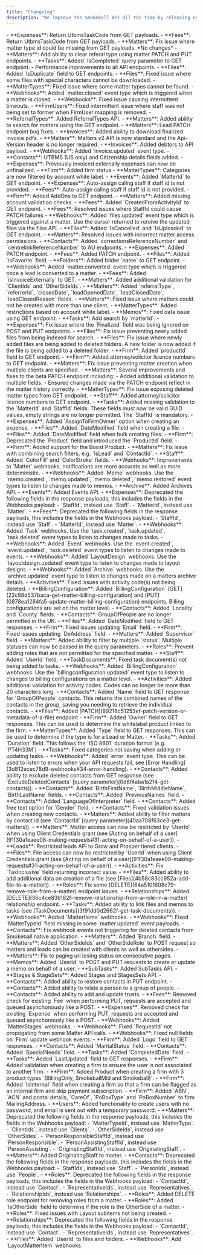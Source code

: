 ```yaml
---
title: "Changelog"
description: "We improve the Smokeball API all the time by releasing new features, fixing bugs and updating the documentation. This changelog accounts for all of the changes as they are released, in chronological order."
---
```


<Update label="April 2025">
- **Expenses**: Return UtbmsTaskCode from GET payloads.
- **Fees**: Return UtbmsTaskCode from GET payloads.
- **Matters**:  Fix issue where matter type id could be missing from GET payloads.
</Update>

<Update label="March 2025">
  *No changes*
</Update>

<Update label="February 2025">
- **Matters**: Add ability to clear referal type using matter PATCH and PUT endpoints.
- **Tasks**: Added `IsCompleted` query parameter to GET endpoint.
</Update>

<Update label="December 2024">
- Performance improvements to all API endpoints.
- **Files**: Added `IsDuplicate` field to GET endpoints.
</Update>

<Update label="October 2024">
- **Files**: Fixed issue where some files with special characters cannot be downloaded.
- **MatterTypes**: Fixed issue where some matter types cannot be found.
- **Webhooks**: Added `matter.closed` event type which is triggered when a matter is closed.
- **Webhooks**: Fixed issue causing intermittent timeouts.
</Update>

<Update label="September 2024">
- **FirmUsers**: Fixed intermittent issue where staff was not being set to former when FirmUser mapping is removed.
- **ReferralTypes**: Added ReferralTypes API.
</Update>

<Update label="August 2024">
- **Matters**: Added ability to search for matters using the GET endpoint.
- **Matters**: Lead PATCH endpoint bug fixes.
- **Invoices**: Added ability to download finalized invoice pdfs.
</Update>

<Update label="June 2024">
- **Matters**: Matters v2 API is now standard and the Api-Version header is no longer required.
- **Invoices**: Added debtors to API payload.
- **Webhooks**: Added `invoice.updated` event type.
</Update>

<Update label="May 2024">
- **Contacts**: UTBMS (US only) and Citizenship details fields added.
- **Expenses**: Previously invoiced externally expenses can now be unfinalized.
- **Firm**: Added firm status
- **MatterTypes**: Categories are now filtered by account white label.
</Update>

<Update label="April 2024">
- **Events**: Added `MatterId` to GET endpoint.
- **Expenses**: Auto-assign callng staff if staff id is not provided.
- **Fees**: Auto-assign callng staff if staff id is not provided.
- **Firm**: Added AddOns to GET endpoint.
- **Matters**: Added missing account validation checks.
</Update>

<Update label="February 2024">
- **Fees**: Added `CreatedFromActivityId` to GET endpoint.
- **Fees**: Resolved issues where StaffId could cause PATCH failures
- **Webhooks**: Added `files.updated` event type which is triggered against a matter. Use the cursor returned to rereive the updated files via the files API.
</Update>

<Update label="January 2024">
- **Files**: Added `IsCancelled` and `IsUploaded` to GET endpoint.
- **Matters**: Resolved issues with incorrect matter access permissions.
</Update>

<Update label="November 2023">
- **Contacts**: Added `correctionsReferenceNumber` and `centrelinkReferenceNumber` to AU endpoints.
- **Expenses**: Added PATCH endpoint.
- **Fees**: Added PATCH endpoint.
- **Files**: Added `isFavorite` field.
- **Folders**: Added folder `name` to GET endpoint.
- **Webhooks**: Added `matter.converted` event type which is triggered once a lead is converted to a matter.
</Update>

<Update label="October 2023">
- **Fees**: Added `isInvoiceExternally` to GET.
- **Matters**: Added additional validation for `ClientIds` and `OtherSideIds`.
- **Matters**: Added `referralType`, `referrerId`, `closedDate`, `leadOpenedDate`, `leadClosedDate`, `leadClosedReason` fields.
- **Matters**: Fixed issue where matters could not be created with more than one client.
- **MatterTypes**: Added restrictions based on account white label.
- **Memos**: Fixed data issue using GET endpoint.
- **Tasks**: Add search by `matterId`.
</Update>

<Update label="August 2023">
- **Expenses**: Fix issue where the `Finalized` field was being ignored on POST and PUT endpoints.
- **Files**: Fix issue preventing newly added files from being indexed for search.
- **Files**: Fix issue where newly added files are being added to deleted folders. A new folder is now added if the file is being added to a deleted folder.
- **Firm**: Added `productId` field to GET endpoint.
- **Firm**: Added attorney/solicitor licence numbers to GET endpoint.
- **Matters**: Fix issue preventing matter creation when multiple clients are specified.
- **Matters**: Several improvements and fixes to the beta PATCH endpoint including:
  - Added additional validation to multiple fields.
  - Ensured changes made via the PATCH endpoint reflect in the matter history correctly.
- **MatterTypes**: Fix issue exposing deleted matter types from GET endpoint.
- **Staff**: Added attorney/solicitor licence numbers to GET endpoint.
- **Tasks**: Added missing validation to the `MatterId` and `StaffId` fields. These fields must now be valid GUID values, empty strings are no longer permitted. The `StaffId` is mandatory.
</Update>

<Update label="July 2023">
- **Expenses**: Added `AssignToFirmOwner` option when creating an expense.
- **Files**: Added `DateModified` field when creating a file.
- **Files**: Added `DateModified` field when bulk creating files.
- **Firm**: Deprecated the `Product` field and introduced the `ProductId` field.
- **Firm**: Added support for the Boost Product.
- **Matters**: Fix issue with combining search filters, e.g. `IsLead` and `ContactId`.
</Update>

<Update label="May 2023">
- **Staff**: Added `ColorFill` and `ColorStroke` fields.
- **Webhooks**: Improvements to `Matter` webhooks, notifications are more accurate as well as more deterministic.
- **Webhooks**: Added `Memo` webhooks. Use the `memo.created`, `memo.updated`, `memo.deleted`, `memo.restored` event types to listen to changes made to memos.
</Update>

<Update label="March 2023">
- **Archive**: Added Archives API.
- **Events**: Added Events API.
- **Expenses**: Deprecated the following fields in the response payloads, this includes the fields in the Webhooks payload:
  - `StaffId`, instead use `Staff`.
  - `MatterId`, instead use `Matter`.
- **Fees**: Deprecated the following fields in the response payloads, this includes the fields in the Webhooks payload:
  - `StaffId`, instead use `Staff`.
  - `MatterId`, instead use `Matter`.
- **Webhooks**: Added `Task` webhooks. Use the `task.created`, `task.updated`, `task.deleted` event types to listen to changes made to tasks.
- **Webhooks**: Added `Event` webhooks. Use the `event.created`, `event.updated`, `task.deleted` event types to listen to changes made to events.
- **Webhooks**: Added `LayoutDesign` webhooks. Use the `layoutdesign.updated` event type to listen to changes made to layout designs.
- **Webhooks**: Added `Archive` webhooks. Use the `archive.updated` event type to listen to changes made on a matters archive details.
</Update>

<Update label="January 2023">
- **Activities**: Fixed issues with activity code(s) not being deleted.
- **BillingConfiguration**: Added `BillingConfiguration` [GET](22c98d537baca-get-matter-billing-configuration) and [PUT](0878ea1284fa5-update-matter-billing-configuration) endpoints. Billing configurations are set on the matter level.
- **Contacts**: Added `Locality` and `County` fields.
- **Contacts**: GroupOfPeople are no longer permitted in the UK.
- **Files**: Added `DateModified` field to GET responses.
- **Firm**: Fixed issues updating `Email` field.
- **Firm**: Fixed issues updating `DxAddress` field.
- **Matters**: Added `Supervisor` field.
- **Matters**: Added ability to filter by multiple `status`. Multiple statuses can now be passed in the query parameters.
- **Roles**: Prevent adding roles that are not permitted for the specified matter.
- **Staff**: Added `UserId` field.
- **TaskDocuments**: Fixed task document(s) not being added to tasks.
- **Webhooks**: Added `BillingConfiguration` webhooks. Use the `billingconfiguration.updated` event type to listen to changes to billing configurations on a matter level.
</Update>

<Update label="November 2022">
- **Activities**: Added additional validation for activity codes. Codes can no longer be more than 20 characters long.
- **Contacts**: Added `Name` field to GET response for `GroupOfPeople` contacts. This returns the combined names of the contacts in the group, saving you needing to retrieve the individual contacts.
- **Files**: Added [PATCH](89218c51253ef-patch-version-or-metadata-of-a-file) endpoint
- **Firm**: Added `Owner` field to GET responses. This can be used to determine the whitelabel product linked to the firm.
- **MatterTypes**: Added `Type` field to GET responses. This can be used to determine if the type is for a Lead or Matter.
- **Tasks**: Added `Duration` field. This follows the `ISO 8601` duration format (e.g. `PT4H33M`)
- **Tasks**: Fixed categories not saving when adding or updating tasks.
- **Webhooks**: Added `error` event type. This can be used to listen to errors when your API requests fail, see [Error Handling](3d812ecec78d9-webhooks#34-error-handling).
</Update>

<Update label="September 2022">
- **Contacts**: Added ability to exclude deleted contacts from GET response (see `ExcludeDeletedContacts` [query parameter](0d6f4aba1a214-get-contacts)).
- **Contacts**: Added `BirthFirstName`, `BirthMiddleName`, `BirthLastName` fields.
- **Contacts**: Added `PreviousNames` field.
- **Contacts**: Added `LanguageOfInterpreter` field.
- **Contacts**: Added free text option for `Gender` field.
- **Contacts**: Fixed validation issues when creating new contacts.
- **Matters**: Added ability to filter matters by contact id (see `ContactId` [query parameter](40aa708f63ce3-get-matters)).
- **Matters**: Matter access can now be restricted by `UserId` when using Client Credentials grant (see [Acting on behalf of a user](91f30a1eaee08-making-requests#31-acting-on-behalf-of-a-user)).
- **Leads**: Restricted leads API to Grow and Prosper tiered clients.
- **Files**: File access can now be restricted by `UserId` when using Client Credentials grant (see [Acting on behalf of a user](91f30a1eaee08-making-requests#31-acting-on-behalf-of-a-user)).
</Update>

<Update label="July 2022">
- **Activities**: Fix `TaxInclusive` field returning incorrect value.
- **Files**: Added ability to add additional data on creation of a file (see [Files](4b58c83cc952a-add-file-to-a-matter)).
- **Roles**: Fix some [DELETE](64a5101608c79-remove-role-from-a-matter) endpoint issues.
- **Relationships**: Added [DELETE](36c4ce83b182f-remove-relationship-from-a-role-in-a-matter) relationship endpoint.
- **Tasks**: Added ability to link files and memos to tasks (see [TaskDocuments](3f91dd0d2662f-get-task-documents)).
- **Webhooks**: Added `MatterItems` webhooks.
- **Webhooks**: Fixed `MatterTypeId` field missing in some `matter.updated` event payloads.
</Update>

<Update label="June 2022">
- **Contacts**: Fix webhook events not triggering for deleted contacts from Smokeball native application.
- **Matters**: Added `Branch` field.
- **Matters**: Added `OtherSideIds` and `OtherSideRole` to POST request so matters and leads can be created with clients as well as othersides.
- **Matters**: Fix to paging url losing status on consecutive pages.
- **Memos**: Added `UserId` to POST and PUT requests to create or update a memo on behalf of a user.
- **SubTasks**: Added SubTasks API.
</Update>

<Update label="May 2022">
- **Stages & StageSets**: Added Stages and StagesSets API.
- **Contacts**: Added ability to restore contacts in PUT endpoint.
- **Contacts**: Added ability to relate a person to a group of people.
- **Contacts**: Added ability to add and update trusts.
- **Fees**: Removed check for existing `Fee` when performing PUT, requests are accepted and queued asynchonously like a POST.
- **Expenses**: Removed check for existing `Expense` when performing PUT, requests are accepted and queued asynchonously like a POST.
- **Webhooks**: Added `MatterStages` webhooks.
- **Webhooks**: Fixed `RequestId` not propogating from some Matter API calls.
- **Webhooks**: Fixed null fields on `Firm` update webhook events.
</Update>

<Update label="March 2022">
- **Firm**: Added `Logo` field to GET responses.
- **Contacts**: Added `MaritalStatus` field.
- **Contacts**: Added `SpecialNeeds` field.
- **Tasks**: Added `CompletedDate` field.
- **Tasks**: Added `LastUpdated` field to GET responses.
</Update>

<Update label="February 2022">
- **Firm**: Added validation when creating a firm to ensure the user is not associated to another firm.
- **FIrm**: Added Product when creating a firm with 3 product types `(BillingOnly, SmokeballMid and Smokeball)`.
- **Firm**: Added `IsInternal` field when creating a firm so that a firm can be flagged as an internal firm and skip payment subscription.
- **Firm**: Added `ABN`, `ACN` and postal details, `CareOf`, `PoBoxType` and `PoBoxNumber` to firm MailingAddress.
- **Users**: Added functionality to create users with no password, and email is sent out with a temporary password.
- **Matters**: Deprecated the following fields in the response payloads, this includes the fields in the Webhooks payload:
  - `MatterTypeId`, instead use `MatterType`.
  - `ClientIds`, instead use `Clients`.
  - `OtherSideIds`, instead use `OtherSides`.
  - `PersonResponsibleStaffId`, instead use `PersonResponsible`.
  - `PersonAssistingStaffId`, instead use `PersonAssisting`.
  - `OriginatingStaffId`, instead use `OriginatingStaff`.
- **Matters**: Added OriginatingStaff to matter.
- **Contacts**: Deprecated the following fields in the response payloads, this includes the fields in the Webhooks payload:
  - `StaffIds`, instead use `Staff`.
  - `PersonIds`, instead use `People`.
- **Roles**: Deprecated the following fields in the response payloads, this includes the fields in the Webhooks payload:
  - `ContactId`, instead use `Contact`.
  - `RepresentativeIds`, instead use `Representatives`.
  - `RelationshipIds`, instead use `Relationships`.
- **Roles**: Added DELETE role endpoint for removing roles from a matter.
- **Roles**: Added `IsOtherSide` field to determine if the role is the OtherSide of a matter.
- **Roles**: Fixed issues with Layout subitems not being created.
- **Relationships**: Deprecated the following fields in the response payloads, this includes the fields in the Webhooks payload:
  - `ContactId`, instead use `Contact`.
  - `RepresentativeIds`, instead use `Representatives`.
- **Files**: Added `UserId` to files and folders.
- **Webhooks**: Add `LayoutMatterItem` webhooks.
</Update>